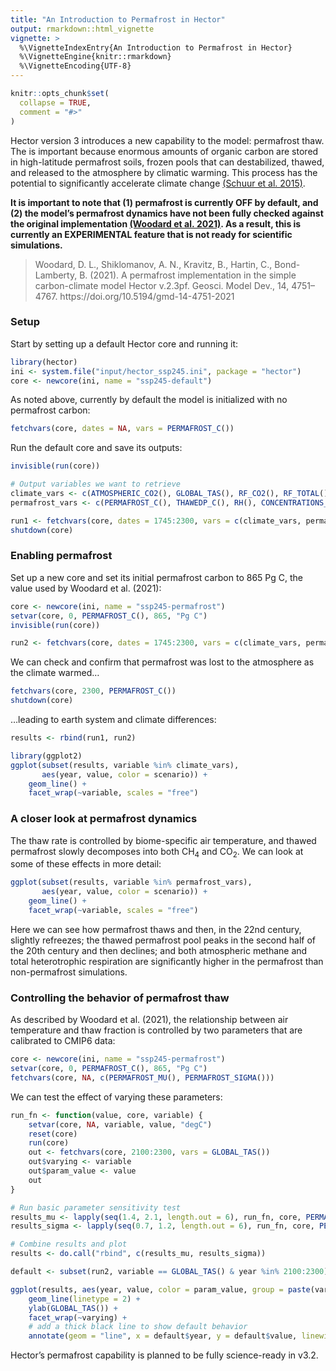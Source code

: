 ```yaml
---
title: "An Introduction to Permafrost in Hector"
output: rmarkdown::html_vignette
vignette: >
  %\VignetteIndexEntry{An Introduction to Permafrost in Hector}
  %\VignetteEngine{knitr::rmarkdown}
  %\VignetteEncoding{UTF-8}
---
```


```r
knitr::opts_chunk$set(
  collapse = TRUE,
  comment = "#>"
)
```

Hector version 3 introduces a new capability to the model: permafrost thaw.
The is important because enormous amounts of organic carbon are stored in
high-latitude permafrost soils, frozen pools that can destabilized, thawed,
and released to the atmosphere by climatic warming.
This process has the potential to significantly accelerate climate
change [(Schuur et al. 2015)](https://www.nature.com/articles/nature14338).

**It is important to note that (1) permafrost is currently OFF by default,
and (2) the model's permafrost dynamics have not been fully checked against
the original implementation [(Woodard et al. 2021)](https://gmd.copernicus.org/articles/14/4751/2021/). As a result, this
is currently an EXPERIMENTAL feature that is not 
ready for scientific simulations.**

> Woodard, D. L., Shiklomanov, A. N., Kravitz, B., Hartin, C., Bond-Lamberty, B. (2021). A permafrost implementation in the simple carbon-climate model Hector v.2.3pf. Geosci. Model Dev., 14, 4751–4767. https://doi.org/10.5194/gmd-14-4751-2021

### Setup

Start by setting up a default Hector core and running it:

```r
library(hector)
ini <- system.file("input/hector_ssp245.ini", package = "hector")
core <- newcore(ini, name = "ssp245-default")
```

As noted above, currently by default the model is initialized with no permafrost carbon:

```r
fetchvars(core, dates = NA, vars = PERMAFROST_C())
```

Run the default core and save its outputs:

```r
invisible(run(core))

# Output variables we want to retrieve
climate_vars <- c(ATMOSPHERIC_CO2(), GLOBAL_TAS(), RF_CO2(), RF_TOTAL())
permafrost_vars <- c(PERMAFROST_C(), THAWEDP_C(), RH(), CONCENTRATIONS_CH4())

run1 <- fetchvars(core, dates = 1745:2300, vars = c(climate_vars, permafrost_vars))
shutdown(core)
```

### Enabling permafrost

Set up a new core and set its initial permafrost carbon to 865 Pg C,
the value used by Woodard et al. (2021):

```r
core <- newcore(ini, name = "ssp245-permafrost")
setvar(core, 0, PERMAFROST_C(), 865, "Pg C")
invisible(run(core))

run2 <- fetchvars(core, dates = 1745:2300, vars = c(climate_vars, permafrost_vars))
```

We can check and confirm that permafrost was lost to the atmosphere as the climate warmed...

```r
fetchvars(core, 2300, PERMAFROST_C())
shutdown(core)
```

...leading to earth system and climate differences:

```r
results <- rbind(run1, run2)

library(ggplot2)
ggplot(subset(results, variable %in% climate_vars), 
       aes(year, value, color = scenario)) + 
    geom_line() +
    facet_wrap(~variable, scales = "free")
```

### A closer look at permafrost dynamics

The thaw rate is controlled by biome-specific air temperature, and thawed
permafrost slowly decomposes into both CH$_4$ and CO$_2$. We can look at some of
these effects in more detail:

```r
ggplot(subset(results, variable %in% permafrost_vars), 
       aes(year, value, color = scenario)) + 
    geom_line() +
    facet_wrap(~variable, scales = "free")
```

Here we can see how permafrost thaws and then, in the 22nd century, slightly
refreezes; the thawed permafrost pool peaks in the second half of the 20th
century and then declines; and both atmospheric methane and total heterotrophic
respiration are significantly higher
in the permafrost than non-permafrost simulations.

### Controlling the behavior of permafrost thaw

As described by Woodard et al. (2021), the relationship between air temperature
and thaw fraction is controlled by two parameters that are calibrated to 
CMIP6 data:

```r
core <- newcore(ini, name = "ssp245-permafrost")
setvar(core, 0, PERMAFROST_C(), 865, "Pg C")
fetchvars(core, NA, c(PERMAFROST_MU(), PERMAFROST_SIGMA()))
```

We can test the effect of varying these parameters:

```r
run_fn <- function(value, core, variable) {
    setvar(core, NA, variable, value, "degC")
    reset(core)
    run(core)
    out <- fetchvars(core, 2100:2300, vars = GLOBAL_TAS())
    out$varying <- variable
    out$param_value <- value
    out
}

# Run basic parameter sensitivity test
results_mu <- lapply(seq(1.4, 2.1, length.out = 6), run_fn, core, PERMAFROST_MU())
results_sigma <- lapply(seq(0.7, 1.2, length.out = 6), run_fn, core, PERMAFROST_SIGMA())

# Combine results and plot
results <- do.call("rbind", c(results_mu, results_sigma))

default <- subset(run2, variable == GLOBAL_TAS() & year %in% 2100:2300)

ggplot(results, aes(year, value, color = param_value, group = paste(varying, param_value))) +
    geom_line(linetype = 2) +
    ylab(GLOBAL_TAS()) +
    facet_wrap(~varying) +
    # add a thick black line to show default behavior
    annotate(geom = "line", x = default$year, y = default$value, linewidth = 1.5)
```

Hector's permafrost capability is planned to be fully science-ready in v3.2.
